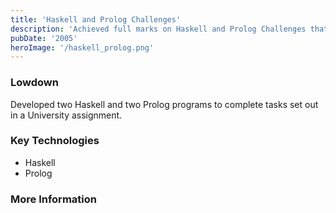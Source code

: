 ```yaml
---
title: 'Haskell and Prolog Challenges'
description: 'Achieved full marks on Haskell and Prolog Challenges that needed to be completed for a University assignment'
pubDate: '2005'
heroImage: '/haskell_prolog.png'
---
```



### Lowdown
Developed two Haskell and two Prolog programs to complete tasks set out in a University assignment.


### Key Technologies
- Haskell
- Prolog


### More Information

